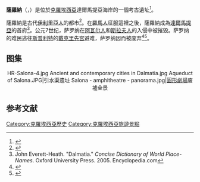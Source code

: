 {{Infobox ancient site
  |name = 薩羅納
  |native_name = {{lang|grc|Σάλωνα}}
  |alternate_name = Salon
  |image = Roman ruins at Salona, Croatia.jpg
  |image_size = 210px
  |caption = 遗址
  |map_type = Croatia
  |map_size= 
  |coordinates = {{coord|43.538438|N|16.474342|E|display=inline,title}}
  |location = {{Flag|Croatia}} [[索林|索林]]
  |region = [[達爾馬提亞|達爾馬提亞]]
  |type = 定居点
  |abandoned = 公元7世纪
  |epochs = 
  |cultures = [[伊利里亚人|伊利里亚]], [[希臘人|古希臘]], [[古罗马|古罗马]]
  |condition = 废墟
  |notes = 
}}
'''薩羅納'''（{{lang-grc|Σάλωνα}}，{{lang-en|Salona}}）是位於[[克羅埃西亞|克羅埃西亞]]達爾馬提亞海岸的一個考古遺址<ref>{{Citation |publisher = J. Murray |publication-place = London |author = R. Lambert Playfair |url = http://openlibrary.org/books/OL16538259M/Handbook_to_the_Mediterranean |title = Handbook to the Mediterranean |edition = 3rd |publication-date = 1892 |chapterurl = https://archive.org/stream/handbooktomedit01firgoog#page/n41/mode/2up |chapter = Salona |accessdate = 2018-11-17 |archive-date = 2020-11-24 |archive-url = https://web.archive.org/web/20201124024858/https://openlibrary.org/books/OL16538259M/Handbook_to_the_Mediterranean |dead-url = no }}</ref>。

薩羅納是古代[[伊利里亞人|伊利里亞人]]的都市<ref>{{Cite web |url=http://w3.mrki.info/split/solin.html |title=Solin early history |access-date=2015-10-05 |archive-date=2021-04-11 |archive-url=https://web.archive.org/web/20210411215909/http://w3.mrki.info/split/solin.html |dead-url=no }}</ref>。在[[羅馬人|羅馬人]]征服這裡之後，薩羅納成為[[達爾馬提亞_(羅馬行省)|達爾馬提亞]]的首府<ref>John Everett-Heath. "Dalmatia." ''Concise Dictionary of World Place-Names''. Oxford University Press. 2005. Encyclopedia.com</ref>。公元7世纪，萨罗纳在[[阿瓦尔人|阿瓦尔人]]和[[斯拉夫人|斯拉夫人]]的入侵中被摧毁。萨罗纳的难民逃往[[斯普利特|斯普利特]]的[[戴克里先宫|戴克里先宫]]避难，萨罗纳因而被废弃<ref>{{cite book |author1=Thomas of Split |title=History of the Bishops of Salona and Split |date=2006 |publisher=Central European University Press}}</ref><ref>{{cite book |editor=Charles George Herbermann |title=The Catholic Encyclopedia: An International Work of Reference |date=1913 |publisher=Universal Knowledge Foundation |url=https://books.google.com/books?id=WMyftgEACAAJ&hl=zh-CN&pg=PP1#v=onepage&q&f=false}}</ref>。

==图集==
<center>
<gallery mode="packed">
HR-Salona-4.jpg
Ancient and contemporary cities in Dalmatia.jpg
Aqueduct of Salona.JPG|引水渠遗址
Salona - amphitheatre - panorama.jpg|[[圓形劇場|圓形劇場]]废墟全景
</gallery>
</center>

== 参考文献 ==
{{commonscat|Salona}}
{{reflist}}
[[Category:克羅埃西亞歷史|Category:克羅埃西亞歷史]]
[[Category:克羅埃西亞旅遊景點|Category:克羅埃西亞旅遊景點]]